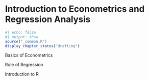 # Introduction to Econometrics and Regression Analysis

```r
#| echo: false
#| output: show
source("_common.R")
display_chapter_status("drafting")
```

```{=latex}
\begin{objectives}{In this chapter, you will learn to}
\begin{itemize}

\item{Understanding the basics of econometrics}

\item{Role of regression analysis in econometric modeling}

\item{Overview of the regression analysis process}

\item{Introduction to R for econometric analysis}

\end{itemize}

\end{objectives}
```
Basics of Econometrics

Role of Regression

Introduction to R
